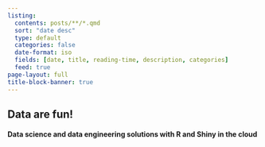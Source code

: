 ```yaml
---
listing:
  contents: posts/**/*.qmd
  sort: "date desc"
  type: default
  categories: false
  date-format: iso
  fields: [date, title, reading-time, description, categories]
  feed: true
page-layout: full
title-block-banner: true
---
```


## Data are fun!

#### Data science and data engineering solutions with R and Shiny in the cloud

